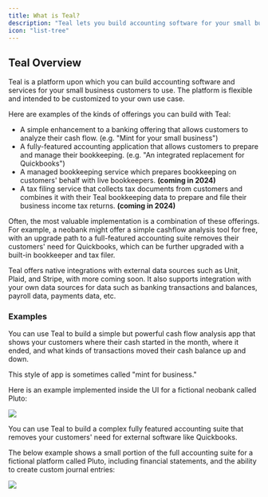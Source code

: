```yaml
---
title: What is Teal?
description: "Teal lets you build accounting software for your small business customers to use."
icon: "list-tree"
---
```


## Teal Overview

Teal is a platform upon which you can build accounting software and services for your small business customers to use. The platform is flexible and intended to be customized to your own use case.

Here are examples of the kinds of offerings you can build with Teal:

- A simple enhancement to a banking offering that allows customers to analyze their cash flow. (e.g. "Mint for your small business")
- A fully-featured accounting application that allows customers to prepare and manage their bookkeeping. (e.g. "An integrated replacement for Quickbooks")
- A managed bookkeeping service which prepares bookkeeping on customers' behalf with live bookkeepers. **(coming in 2024)**
- A tax filing service that collects tax documents from customers and combines it with their Teal bookkeeping data to prepare and file their business income tax returns. **(coming in 2024)**

Often, the most valuable implementation is a combination of these offerings. For example, a neobank might offer a simple cashflow analysis tool for free, with an upgrade path to a full-featured accounting suite removes their customers' need for Quickbooks, which can be further upgraded with a built-in bookkeeper and tax filer.

Teal offers native integrations with external data sources such as Unit, Plaid, and Stripe, with more coming soon. It also supports integration with your own data sources for data such as banking transactions and balances, payroll data, payments data, etc.

### Examples

<AccordionGroup>
  <Accordion title="Cash flow analysis app">

You can use Teal to build a simple but powerful cash flow analysis app that shows your customers where their cash started in the month, where it ended, and what kinds of transactions moved their cash balance up and down.

This style of app is sometimes called "mint for business."

Here is an example implemented inside the UI for a fictional neobank called Pluto:

<Frame>
  <img src="/images/pluto-t1.png" />
</Frame>

  </Accordion>

<Accordion title="Full accounting suite">

You can use Teal to build a complex fully featured accounting suite that removes your customers' need for external software like Quickbooks.

The below example shows a small portion of the full accounting suite for a fictional platform called Pluto, including financial statements, and the ability to create custom journal entries:

<Frame>
  <img src="/images/pluto-t2.png" />
</Frame>

</Accordion>
</AccordionGroup>
